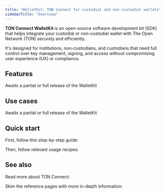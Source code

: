 ```yaml
---
title: "WalletKit: TON Connect for custodial and non-custodial wallets"
sidebarTitle: "Overview"
---
```



**TON Connect WalletKit** is an open-source software development kit (SDK) that helps integrate your custodial or non-custodial wallet with The Open Network (TON) securely and efficiently.

It's designed for institutions, non-custodians, and custodians that need full control over key management, signing, and access without compromising user experience (UX) or compliance.

## Features

<Aside type="note">Awaits a partial or full release of the WalletKit</Aside>

## Use cases

<Aside type="note">Awaits a partial or full release of the WalletKit</Aside>

## Quick start

First, follow this step-by-step guide:

<Card
  title="How to integrate a wallet with TON"
  href="/guidebook/wallet"
/>

Then, follow relevant usage recipes:

<Tabs>
  <Tab title="Web" icon="globe">
    <Columns cols={3}>
      <Card
        title="Initialize the kit"
        href="/ecosystem/ton-connect/walletkit/web/init"
      />
    </Columns>
  </Tab>
</Tabs>

## See also

Read more about TON Connect:

<Card
  title="TON Connect overview"
  href="/ecosystem/ton-connect"
/>

Skim the reference pages with more in-depth information:

<Columns cols={2}>
  <Card
    title="TON Connect manifests"
    href="/ecosystem/ton-connect/manifest"
  />
  <Card
    title="@tonconnect/protocol"
    arrow="true"
    href="https://ton-connect.github.io/sdk/modules/_tonconnect_protocol.html">
  </Card>
</Columns>
